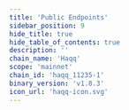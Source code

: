 ```yaml
---
title: 'Public Endpoints'
sidebar_position: 9
hide_title: true
hide_table_of_contents: true
description: ''
chain_name: 'Haqq'
scope: 'mainnet'
chain_id: 'haqq_11235-1'
binary_version: 'v1.8.3'
icon_url: 'haqq-icon.svg'
---
```



<PageTitle
  iconUrl="img/haqq-icon.svg"
  title="Haqq Public Endpoints"
  chainId="haqq_11235-1"
  version="v1.8.3"
/>

<PublicEndpoints
  chainId="haqq_11235-1"
  primaryRpcUrl="https://haqq-rpc.noders.services"
  primaryApiUrl="https://haqq-api.noders.services"
  primaryGrpcUrl="haqq-grpc.noders.services:443"
  primaryJsonRpcUrl="https://haqq-jsonrpc.noders.services"
/>